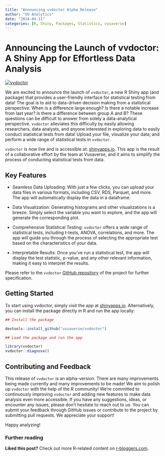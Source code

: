 ```yaml
---
title: "Announcing vvdoctor Alpha Release"
author: "VU Analytics"
date: "2024-04-11"
categories: [R, Shiny, Packages, Statistics, vusaverse]
---
```


# Announcing the Launch of vvdoctor: A Shiny App for Effortless Data Analysis

[![vvdoctor](/assets/hex-vvdoctor.png)](https://edulytics.shinyapps.io/vvdoctor/)

We are excited to announce the launch of `vvdoctor`, a new R Shiny app (and package) that provides a user-friendly interface for statistical testing from data! The goal is to aid to data-driven decision making from a statistical perspective. When is a difference large enough? Is there a notable increase from last year? Is there a difference between group A and B? These questions can be difficult to answer from solely a data-analytical perspective. `vvdoctor` alleviates this difficulty by easily allowing researchers, data analysts, and anyone interested in exploring data to easily conduct statistical tests from data! Upload your file, visualize your data, and perform a wide range of statistical tests in `vvdoctor`.

`vvdoctor` is now live and is accessible at: [shinyapps.io](https://edulytics.shinyapps.io/vvdoctor/). This app is the result of a collaborative effort by the team at Vusaverse, and it aims to simplify the process of conducting statistical tests from data.

## Key Features

-   Seamless Data Uploading: With just a few clicks, you can upload your data files in various formats, including CSV, RDS, Parquet, and more. The app will automatically display the data in a dataframe.

-   Data Visualization: Generating histograms and other visualizations is a breeze. Simply select the variable you want to explore, and the app will generate the corresponding plot.

-   Comprehensive Statistical Testing: `vvdoctor` offers a wide range of statistical tests, including t-tests, ANOVA, correlations, and more. The app will guide you through the process of selecting the appropriate test based on the characteristics of your data.

-   Interpretable Results: Once you've run a statistical test, the app will display the test statistic, p-value, and any other relevant information, making it easy to interpret the results.

Please refer to the `vvdoctor` [GitHub repository](https://github.com/vusaverse/vvdoctor) of the project for further specification.

## Getting Started

To start using vvdoctor, simply visit the app at [shinyapps.io](https://edulytics.shinyapps.io/vvdoctor/). Alternatively, you can install the package directly in R and run the app locally:

``` r
## Install the package 

devtools::install_github("vusaverse/vvdoctor") 

## Load the package and run the app 

library(vvdoctor) 
vvdoctor::diagnose()
```

## Contributing and Feedback

This release of `vvdoctor` is an alpha-version. There are many improvements being made currently and many improvements to be made! We aim to polish up `vvdoctor` with the help of the R community! We're committed to continuously improving `vvdoctor` and adding new features to make data analysis even more accessible. If you have any suggestions, ideas, or encounter any issues, please don't hesitate to reach out to us. You can submit your feedback through GitHub issues or contribute to the project by submitting pull requests. We appreciate your support!

Happy analyzing!

### Further reading

**Liked this post?** Check out more R-related content on [r-bloggers.com](https://www.r-bloggers.com/).
